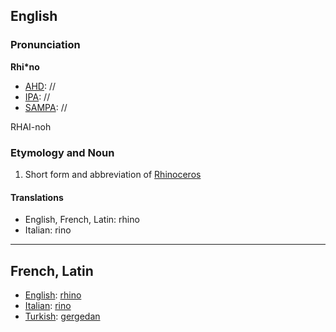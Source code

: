 ==English==
===Pronunciation===
'''Rhi*no'''
*[[AHD]]: //
*[[IPA]]: //
*[[SAMPA]]: //
RHAI-noh

===Etymology and Noun===

#Short form and abbreviation of [[Rhinoceros]]
====Translations====
*English, French, Latin: rhino
*Italian: rino
----
==French, Latin==

*[[English]]: [[rhino#English|rhino]]
*[[Italian]]: [[rino]]
*[[Turkish]]: [[gergedan]]
